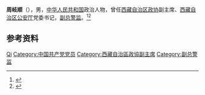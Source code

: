'''周岐顺'''（{{bd|？||2017年|10月19日}}），男，[[中华人民共和国|中华人民共和国]]政治人物，曾任[[西藏自治区政协|西藏自治区政协]]副主席、[[西藏自治区公安厅|西藏自治区公安厅]]党委书记，[[副总警监|副总警监]]。<ref>{{Cite book|title=中华人民共和国职官志|author=何虎生, 李耀东, 向常福主编|publisher=中国社会出版社|year=2003|isbn=9787800883934|location=北京|pages=}}</ref><ref>{{Cite web|title=周岐顺同志逝世|url=http://cpc.people.com.cn/n1/2017/1027/c87393-29613434.html|accessdate=2020-07-12|work=人民网|archive-date=2020-07-12|archive-url=https://web.archive.org/web/20200712083548/http://cpc.people.com.cn/n1/2017/1027/c87393-29613434.html|dead-url=no}}</ref>

== 参考资料 ==
{{reflist}}

{{中国人物小作品}}

{{Authority control}}
{{DEFAULTSORT:Zhou周}}
[[Category:周姓|Qi]]
[[Category:中国共产党党员|Category:中国共产党党员]]
[[Category:西藏自治區政協副主席|Category:西藏自治區政協副主席]]
[[Category:副总警监|Category:副总警监]]